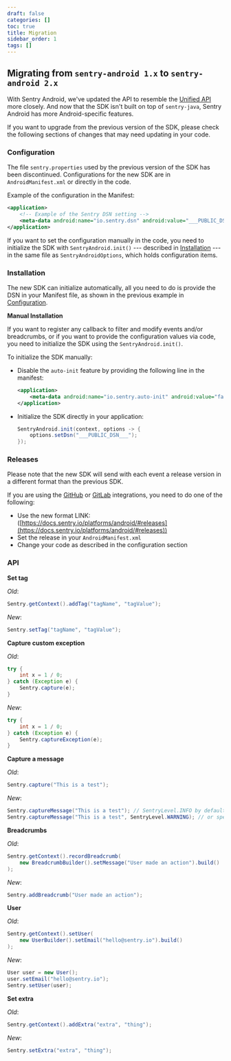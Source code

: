 ```yaml
---
draft: false
categories: []
toc: true
title: Migration
sidebar_order: 1
tags: []
---
```

## Migrating from `sentry-android 1.x` to `sentry-android 2.x`

With Sentry Android, we've updated the API to resemble the [Unified API](https://develop.sentry.dev/sdk/unified-api/) more closely. And now that the SDK isn't built on top of `sentry-java`, Sentry Android has more Android-specific features.

If you want to upgrade from the previous version of the SDK, please check the following sections of changes that may need updating in your code.

### Configuration

The file `sentry.properties` used by the previous version of the SDK has been discontinued. Configurations for the new SDK are in `AndroidManifest.xml` or directly in the code.

Example of the configuration in the Manifest:

```xml
<application>
    <!-- Example of the Sentry DSN setting -->
    <meta-data android:name="io.sentry.dsn" android:value="___PUBLIC_DSN__" />
</application>
```

If you want to set the configuration manually in the code, you need to initialize the SDK with `SentryAndroid.init()` --- described in [Installation](#installation) --- in the same file as `SentryAndroidOptions`, which holds configuration items.

### Installation

The new SDK can initialize automatically, all you need to do is provide the DSN in your Manifest file, as shown in the previous example in [Configuration](#configuration).

**Manual Installation**

If you want to register any callback to filter and modify events and/or breadcrumbs, or if you want to provide the configuration values via code, you need to initialize the SDK using the `SentryAndroid.init()`.

To initialize the SDK manually:

- Disable the `auto-init` feature by providing the following line in the manifest:

    ```xml
    <application>
        <meta-data android:name="io.sentry.auto-init" android:value="false" />
    </application>
    ```

- Initialize the SDK directly in your application:

    ```java
    SentryAndroid.init(context, options -> {
        options.setDsn("___PUBLIC_DSN___");
    });
    ```

### Releases

Please note that the new SDK will send with each event a release version in a different format than the previous SDK.

If you are using the [GitHub](/workflow/integrations/github/) or [GitLab](/workflow/integrations/gitlab/) integrations, you need to do one of the following:

- Use the new format LINK: ([https://docs.sentry.io/platforms/android/#releases](https://docs.sentry.io/platforms/android/#releases))
- Set the release in your `AndroidManifest.xml`
- Change your code as described in the configuration section

### API

**Set tag**

*Old*:

```java
Sentry.getContext().addTag("tagName", "tagValue");
```

*New*:

```java
Sentry.setTag("tagName", "tagValue");
```

**Capture custom exception**

*Old*:

```java
try {
    int x = 1 / 0;
} catch (Exception e) {
    Sentry.capture(e);
}
```

*New*:

```java
try {
    int x = 1 / 0;
} catch (Exception e) {
    Sentry.captureException(e);
}
```

**Capture a message**

*Old*:

```java
Sentry.capture("This is a test");
```

*New*:

```java
Sentry.captureMessage("This is a test"); // SentryLevel.INFO by default
Sentry.captureMessage("This is a test", SentryLevel.WARNING); // or specific level
```

**Breadcrumbs**

*Old*:

```java
Sentry.getContext().recordBreadcrumb(
    new BreadcrumbBuilder().setMessage("User made an action").build()
);
```

*New*:

```java
Sentry.addBreadcrumb("User made an action");
```

**User**

*Old*:

```java
Sentry.getContext().setUser(
    new UserBuilder().setEmail("hello@sentry.io").build()
);
```

*New*:

```java
User user = new User();
user.setEmail("hello@sentry.io");
Sentry.setUser(user);
```

**Set extra**

*Old*:

```java
Sentry.getContext().addExtra("extra", "thing");
```

*New*:

```java
Sentry.setExtra("extra", "thing");
```
